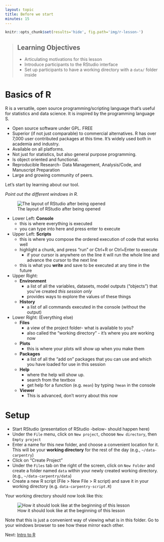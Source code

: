 ```yaml
---
layout: topic
title: Before we start
minutes: 15
---
```


```r
knitr::opts_chunk$set(results='hide', fig.path='img/r-lesson-')
```

> ## Learning Objectives
>
> * Articulating motivations for this lesson
> * Introduce participants to the RStudio interface
> * Set up participants to have a working directory with a `data/` folder inside


# Basics of R

R is a versatile, open source programming/scripting language that's useful for statistics and data science. It is inspired by the programming language S.

* Open source software under GPL. FREE
* Superior (if not just comparable) to commercial alternatives. R has over 7,000
  user contributed packages at this time. It's widely used both in academia and
  industry.
* Available on all platforms.
* Not just for statistics, but also general purpose programming.
* Is object oriented and functional.
* Reproducible Research- Data Management, Analysis/Code, and Manuscript Preparation
* Large and growing community of peers.



Let's start by learning about our tool.

_Point out the different windows in R._

![The layout of RStudio after being opened](img/r_RStudio_windows.PNG)

* Lower Left: **Console**
    + this is where everything is executed
    + you can type into here and press enter to execute
* Upper Left: **Scripts**
    + this is where you compose the ordered execution of code that works well
    + highlight a chunk, and press "run" or Ctrl+R or Ctrl+Enter to execute
        + if your cursor is anywhere on the line it will run the whole line and advance the cursor to the next line
    + this is what you __write__ and save to be executed at any time in the future
* Upper Right: 
    + **Environment** 
        + a list of all the variables, datasets, model outputs ("objects") that you've created *this session only*
        + provides ways to explore the values of these things
    + **History**
        + a list of all commands executed in the console (without the output)
* Lower Right: (Everything else)
    + **Files**
        + a view of the project folder- what is available to you?
        + also called the "working directory" - it's where you are working now
    + **Plots**
        + this is where your plots will show up when you make them
    + **Packages**
        + a list of all the "add on" packages that you can use and which you have loaded for use in this session
    + **Help**
        + where the help will show up.  
        + search from the textbox 
        + get help for a function (e.g. `mean`) by typing `?mean` in the console
    + **Viewer**
        + This is advanced, don't worry about this now
        

# Setup

* Start RStudio (presentation of RStudio -below- should happen here)
* Under the `File` menu, click on `New project`, choose `New directory`, then
  `Empty project`
* Enter a name for this new folder, and choose a convenient location for
  it. This will be your **working directory** for the rest of the day
  (e.g., `~/data-carpentry`)
* Click on "Create Project"
* Under the `Files` tab on the right of the screen, click on `New Folder` and
  create a folder named `data` within your newly created working directory.
  (e.g., `~/data-carpentry/data`)
* Create a new R script (File > New File > R script) and save it in your working
  directory (e.g. `data-carpentry-script.R`)

Your working directory should now look like this:

![How it should look like at the beginning of this lesson](img/r_starting_how_it_should_like.png)

Note that this is just a convenient way of viewing what is in this folder. Go to your windows browser to see how these mirror each other. 

Next: [Intro to R](01-intro-to-R.html)